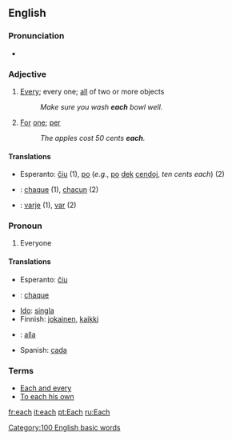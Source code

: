 ==English==
===Pronunciation===
*{{audio|en-us-each.ogg|Audio (US)}}

===Adjective===

#[[Every]]; every one; [[all]] of two or more objects
#:''Make sure you wash '''each''' bowl well.''
#[[For]] [[one]]; [[per]]
#:''The apples cost 50 cents '''each'''.''


====Translations====

*Esperanto: [[ĉiu]] (1), [[po]] (''e.g.'', [[po]] [[dek]] [[cendo]]j, ''ten cents each'') (2)
*{{fr}}: [[chaque]] (1), [[chacun]] (2)
*{{sv}}: [[varje]] (1), [[var]] (2)

===Pronoun===

#Everyone

====Translations====

*Esperanto: [[ĉiu]]
*{{fr}}: [[chaque]]
*[[Ido]]: [[singla]]
*Finnish: [[jokainen]], [[kaikki]]
*{{sv}}: [[alla]]
*Spanish: [[cada]]

===Terms===

*[[Each and every]]
*[[To each his own]]

[[Category:100 English basic words]]

[[fr:each]]
[[it:each]]
[[pt:Each]]
[[ru:Each]]